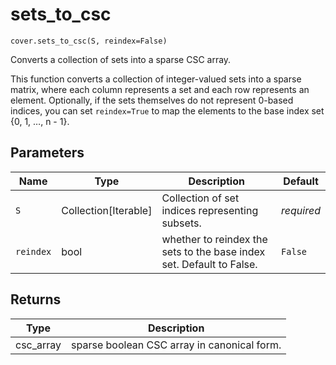 # sets_to_csc { #geomcover.cover.sets_to_csc }

`cover.sets_to_csc(S, reindex=False)`

Converts a collection of sets into a sparse CSC array.

This function converts a collection of integer-valued sets into a sparse matrix, where  each column represents a set and each row represents an element. Optionally, if         the sets themselves do not represent 0-based indices, you can set `reindex=True`        to map the elements to the base index set {0, 1, ..., n - 1}.

## Parameters

| Name      | Type                   | Description                                                          | Default    |
|-----------|------------------------|----------------------------------------------------------------------|------------|
| `S`       | Collection\[Iterable\] | Collection of set indices representing subsets.                      | _required_ |
| `reindex` | bool                   | whether to reindex the sets to the base index set. Default to False. | `False`    |

## Returns

| Type      | Description                                 |
|-----------|---------------------------------------------|
| csc_array | sparse boolean CSC array in canonical form. |